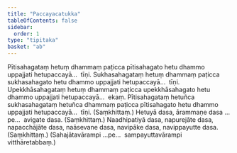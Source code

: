 ```yaml
---
title: "Paccayacatukka"
tableOfContents: false
sidebar:
  order: 1
type: "tipitaka"
basket: "ab"
---
```



<DynamicBreadcrumb />

<Division number="102">

<Paragraph number="344">
Pītisahagataṃ hetuṃ dhammaṃ paṭicca pītisahagato hetu dhammo uppajjati hetupaccayā…  tīṇi.
</Paragraph>

<Paragraph number="345">
Sukhasahagataṃ hetuṃ dhammaṃ paṭicca sukhasahagato hetu dhammo uppajjati hetupaccayā…  tīṇi.
</Paragraph>

<Paragraph number="346">
Upekkhāsahagataṃ hetuṃ dhammaṃ paṭicca upekkhāsahagato hetu dhammo uppajjati hetupaccayā…  ekaṃ.
</Paragraph>

<Paragraph number="347">
Pītisahagataṃ hetuñca sukhasahagataṃ hetuñca dhammaṃ paṭicca pītisahagato hetu dhammo uppajjati hetupaccayā…  tīṇi. (Saṃkhittaṃ.)
</Paragraph>

</Division>
<Division number="103">

<Paragraph number="348">
Hetuyā dasa, ārammaṇe dasa …pe…  avigate dasa. (Saṃkhittaṃ.)
</Paragraph>

<Paragraph number="349">
Naadhipatiyā dasa, napurejāte dasa, napacchājāte dasa, naāsevane dasa, navipāke dasa, navippayutte dasa. (Saṃkhittaṃ.)
</Paragraph>

<Paragraph number="350">
(Sahajātavārampi …pe…  sampayuttavārampi vitthāretabbaṃ.)
</Paragraph>
</Division>